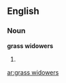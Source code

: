 ==English==

===Noun===
'''grass widowers'''

# {{plural of|[[grass widower]]}}

[[ar:grass widowers]]